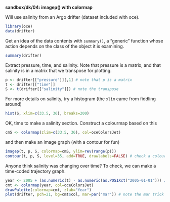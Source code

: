 **sandbox/dk/04: imagep() with colormap**

Will use salinity from an Argo drifter (dataset included with oce).
```r
library(oce)
data(drifter)
```

Get an idea of the data contents with ``summary()``, a "generic" function whose
action depends on the class of the object it is examining.
```r
summary(drifter)
```

Extract pressure, time, and salinity.  Note that pressure is a matrix, and that
salinity is in a matrix that we transpose for plotting.
```r
p <- drifter[["pressure"]][,1] # note that p is a matrix
t <- drifter[["time"]]
S <- t(drifter[["salinity"]]) # note the transpose
```

For more details on salinity, try a histogram (the ``xlim`` came from fiddling
around)
```r
hist(S, xlim=c(33.5, 36), breaks=200)
```

OK, time to make a salinity section.  Construct a colourmap based on this
```r
cmS <- colormap(zlim=c(33.5, 36), col=oceColorsJet)
```
and then make an image graph (with a contour for fun)
```r
imagep(t, p, S, colormap=cmS, ylim=rev(range(p)))
contour(t, p, S, level=35, add=TRUE, drawlabels=FALSE) # check a colour
```

Anyone think salinity was changing over time? To check, we can make a
time-coded trajectory graph.
```r
year <- 2005 + (as.numeric(t) - as.numeric(as.POSIXct("2005-01-01"))) / 365 / 86400
cmt <- colormap(year, col=oceColorsJet)
drawPalette(colormap=cmt, zlab="Year")
plot(drifter, pch=21, bg=cmt$col, mar=par('mar')) # note the mar trick
```
